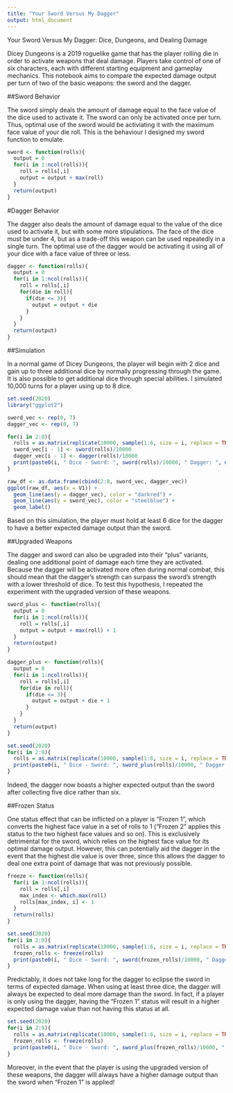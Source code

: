 ---
title: "Your Sword Versus My Dagger"
output: html_document
---

Your Sword Versus My Dagger: Dice, Dungeons, and Dealing Damage

Dicey Dungeons is a 2019 roguelike game that has the player rolling die in order to activate weapons that deal damage. Players take control of one of six characters, each with different starting equipment and gameplay mechanics. This notebook aims to compare the expected damage output per turn of two of the basic  weapons: the sword and the dagger. 

##Sword Behavior

The sword simply deals the amount of damage equal to the face value of the dice used to activate it. The sword can only be activated once per turn. Thus, optimal use of the sword would be activiating it with the maximum face value of your die roll. This is the behaviour I designed my sword function to emulate. 

```{r}
sword <- function(rolls){
  output = 0
  for(i in 1:ncol(rolls)){
    roll = rolls[,i]
    output = output + max(roll)
  }
  return(output)
}
```

#Dagger Behavior

The dagger also deals the amount of damage equal to the value of the dice used to activate it, but with some more stipulations. The face of the dice must be under 4, but as a trade-off this weapon can be used repeatedly in a single turn. The optimal use of the dagger would be activating it using all of your dice with a face value of three or less.

```{r}
dagger <- function(rolls){
  output = 0
  for(i in 1:ncol(rolls)){
    roll = rolls[,i]
    for(die in roll){
      if(die <= 3){
        output = output + die
      }
    }
  }
  return(output)
}
```

##Simulation

In a normal game of Dicey Dungeons, the player will begin with 2 dice and gain up to three additional dice by normally progressing through the game. It is also possible to get additional dice through special abilities. I simulated 10,000 turns for a player using up to 8 dice.

```{r}
set.seed(2020)
library("ggplot2")

sword_vec <- rep(0, 7)
dagger_vec <- rep(0, 7)

for(i in 2:8){
  rolls = as.matrix(replicate(10000, sample(1:6, size = i, replace = TRUE)))
  sword_vec[i - 1] <- sword(rolls)/10000
  dagger_vec[i - 1] <- dagger(rolls)/10000
  print(paste0(i, " Dice - Sword: ", sword(rolls)/10000, " Dagger: ", dagger(rolls)/10000))
}
```

```{r}
raw_df <- as.data.frame(cbind(2:8, sword_vec, dagger_vec))
ggplot(raw_df, aes(x = V1)) + 
  geom_line(aes(y = dagger_vec), color = "darkred") + 
  geom_line(aes(y = sword_vec), color = "steelblue") +
  geom_label()
```


Based on this simulation, the player must hold at least 6 dice for the dagger to have a better expected damage output than the sword.  

##Upgraded Weapons 

The dagger and sword can also be upgraded into their "plus" variants, dealing one additional point of damage each time they are activated. Because the dagger will be activated more often during normal combat, this should mean that the dagger's strength can surpass the sword's strength with a lower threshold of dice. To test this hypothesis, I repeated the experiment with the upgraded version of these weapons. 

```{r}
sword_plus <- function(rolls){
  output = 0
  for(i in 1:ncol(rolls)){
    roll = rolls[,i]
    output = output + max(roll) + 1
  }
  return(output)
}
```

```{r}
dagger_plus <- function(rolls){
  output = 0
  for(i in 1:ncol(rolls)){
    roll = rolls[,i]
    for(die in roll){
      if(die <= 3){
        output = output + die + 1
      }
    }
  }
  return(output)
}
```

```{r}
set.seed(2020)
for(i in 2:9){
  rolls = as.matrix(replicate(10000, sample(1:6, size = i, replace = TRUE)))
  print(paste0(i, " Dice - Sword: ", sword_plus(rolls)/10000, " Dagger: ", dagger_plus(rolls)/10000))
}
```

Indeed, the dagger now boasts a higher expected output than the sword after collecting five dice rather than six.

##Frozen Status

One status effect that can be inflicted on a player is "Frozen 1", which converts the highest face value in a set of rolls to 1 ("Frozen 2" applies this status to the two highest face values and so on). This is exclusively detrimental for the sword, which relies on the highest face value for its optimal damage output. However, this can potentially aid the dagger in the event that the highest die value is over three, since this allows the dagger to deal one extra point of damage that was not previously possible. 

```{r}
freeze <- function(rolls){
  for(i in 1:ncol(rolls)){
    roll = rolls[,i]
    max_index <- which.max(roll)
    rolls[max_index, i] <- 1
  }
  return(rolls)
}
```

```{r}
set.seed(2020)
for(i in 2:9){
  rolls = as.matrix(replicate(10000, sample(1:6, size = i, replace = TRUE)))
  frozen_rolls <- freeze(rolls)
  print(paste0(i, " Dice - Sword: ", sword(frozen_rolls)/10000, " Dagger: ", dagger(frozen_rolls)/10000))
}
```

Predictably, it does not take long for the dagger to eclipse the sword in terms of expected damage. When using at least three dice, the dagger will always be expected to deal more damage than the sword. In fact, if a player is only using the dagger, having the "Frozen 1" status will result in a higher expected damage value than not having this status at all.

```{r}
set.seed(2020)
for(i in 2:9){
  rolls = as.matrix(replicate(10000, sample(1:6, size = i, replace = TRUE)))
  frozen_rolls <- freeze(rolls)
  print(paste0(i, " Dice - Sword: ", sword_plus(frozen_rolls)/10000, " Dagger: ", dagger_plus(frozen_rolls)/10000))
}
```

Moreover, in the event that the player is using the upgraded version of these weapons, the dagger will always have a higher damage output than the sword when "Frozen 1" is applied!